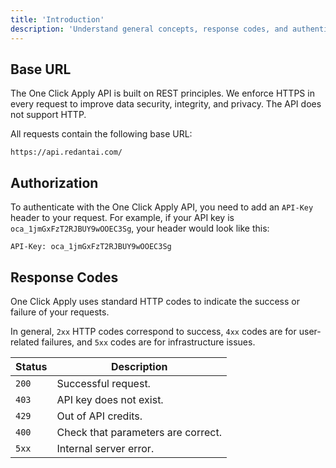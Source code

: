 ```yaml
---
title: 'Introduction'
description: 'Understand general concepts, response codes, and authentication strategies.'
---
```


## Base URL
The One Click Apply API is built on REST principles. We enforce HTTPS in every request to improve data security, integrity, and privacy. The API does not support HTTP.

All requests contain the following base URL:
```
https://api.redantai.com/
```

## Authorization
To authenticate with the One Click Apply API, you need to add an `API-Key` header to your request. For example, if your API key is `oca_1jmGxFzT2RJBUY9wOOEC3Sg`, your header would look like this:

```
API-Key: oca_1jmGxFzT2RJBUY9wOOEC3Sg
```
## Response Codes
One Click Apply uses standard HTTP codes to indicate the success or failure of your requests.

In general, `2xx` HTTP codes correspond to success, `4xx` codes are for user-related failures, and `5xx` codes are for infrastructure issues.

| Status         | Description   
| ------------- | ----------------- 
| `200`            | Successful request.        
| `403`            | API key does not exist.        
| `429`            | Out of API credits.        
| `400`            | Check that parameters are correct.              
| `5xx`            | Internal server error.
